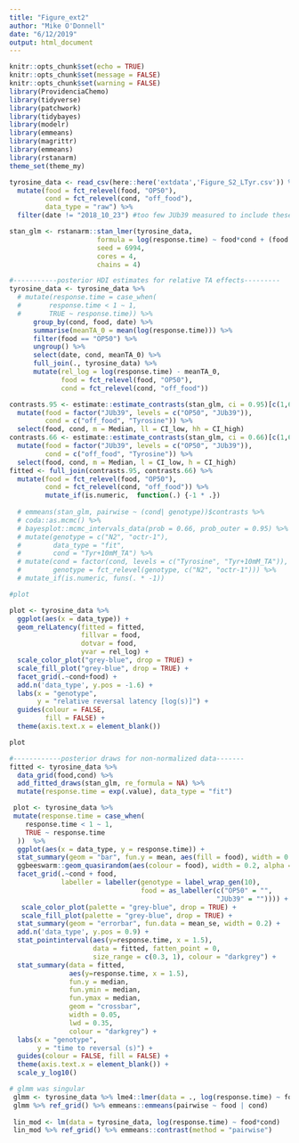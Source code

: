 ```yaml
---
title: "Figure_ext2"
author: "Mike O'Donnell"
date: "6/12/2019"
output: html_document
---
```


```r
knitr::opts_chunk$set(echo = TRUE)
knitr::opts_chunk$set(message = FALSE)
knitr::opts_chunk$set(warning = FALSE)
library(ProvidenciaChemo)
library(tidyverse)
library(patchwork)
library(tidybayes)
library(modelr)
library(emmeans)
library(magrittr)
library(emmeans)
library(rstanarm)
theme_set(theme_my)
```

```r
tyrosine_data <- read_csv(here::here('extdata','Figure_S2_LTyr.csv')) %>%
  mutate(food = fct_relevel(food, "OP50"),
         cond = fct_relevel(cond, "off_food"),
         data_type = "raw") %>%
  filter(date != "2018_10_23") #too few JUb39 measured to include these dates

stan_glm <- rstanarm::stan_lmer(tyrosine_data, 
                      formula = log(response.time) ~ food*cond + (food | date) + (1|plateID),
                      seed = 6994,
                      cores = 4, 
                      chains = 4)

#-----------posterior HDI estimates for relative TA effects---------
tyrosine_data <- tyrosine_data %>% 
  # mutate(response.time = case_when(
  #       response.time < 1 ~ 1,
  #       TRUE ~ response.time)) %>%
      group_by(cond, food, date) %>%
      summarise(meanTA_0 = mean(log(response.time))) %>%
      filter(food == "OP50") %>%
      ungroup() %>%
      select(date, cond, meanTA_0) %>%
      full_join(., tyrosine_data) %>%
      mutate(rel_log = log(response.time) - meanTA_0,
             food = fct_relevel(food, "OP50"),
             cond = fct_relevel(cond, "off_food"))

contrasts.95 <- estimate::estimate_contrasts(stan_glm, ci = 0.95)[c(1,6),] %>%
  mutate(food = factor("JUb39", levels = c("OP50", "JUb39")),
         cond = c("off_food", "Tyrosine")) %>%
  select(food, cond, m = Median, ll = CI_low, hh = CI_high)
contrasts.66 <- estimate::estimate_contrasts(stan_glm, ci = 0.66)[c(1,6),] %>%
  mutate(food = factor("JUb39", levels = c("OP50", "JUb39")),
         cond = c("off_food", "Tyrosine")) %>%
  select(food, cond, m = Median, l = CI_low, h = CI_high)
fitted <- full_join(contrasts.95, contrasts.66) %>%
  mutate(food = fct_relevel(food, "OP50"),
         cond = fct_relevel(cond, "off_food")) %>%
         mutate_if(is.numeric,  function(.) {-1 * .})
  
  # emmeans(stan_glm, pairwise ~ (cond| genotype))$contrasts %>% 
  # coda::as.mcmc() %>% 
  # bayesplot::mcmc_intervals_data(prob = 0.66, prob_outer = 0.95) %>%
  # mutate(genotype = c("N2", "octr-1"),
  #        data_type = "fit",
  #        cond = "Tyr+10mM_TA") %>%
  # mutate(cond = factor(cond, levels = c("Tyrosine", "Tyr+10mM_TA")),
  #        genotype = fct_relevel(genotype, c("N2", "octr-1"))) %>% 
  # mutate_if(is.numeric, funs(. * -1))

#plot 

plot <- tyrosine_data %>%
  ggplot(aes(x = data_type)) +
  geom_relLatency(fitted = fitted,
                  fillvar = food,
                  dotvar = food,
                  yvar = rel_log) +
  scale_color_plot("grey-blue", drop = TRUE) +
  scale_fill_plot("grey-blue", drop = TRUE) +
  facet_grid(.~cond+food) +
  add.n('data_type', y.pos = -1.6) +
  labs(x = "genotype",
       y = "relative reversal latency [log(s)]") +
  guides(colour = FALSE,
         fill = FALSE) +
  theme(axis.text.x = element_blank())

plot

#------------posterior draws for non-normalized data-------
fitted <- tyrosine_data %>%
  data_grid(food,cond) %>%
  add_fitted_draws(stan_glm, re_formula = NA) %>%
  mutate(response.time = exp(.value), data_type = "fit")

 plot <- tyrosine_data %>%
 mutate(response.time = case_when(
    response.time < 1 ~ 1, 
    TRUE ~ response.time
  ))  %>%
  ggplot(aes(x = data_type, y = response.time)) +
  stat_summary(geom = "bar", fun.y = mean, aes(fill = food), width = 0.6, alpha = 0.5) +
  ggbeeswarm::geom_quasirandom(aes(colour = food), width = 0.2, alpha = 0.75) +
  facet_grid(.~cond + food, 
             labeller = labeller(genotype = label_wrap_gen(10), 
                                 food = as_labeller(c("OP50" = "",
                                                    "JUb39" = "")))) +
   scale_color_plot(palette = "grey-blue", drop = TRUE) +
   scale_fill_plot(palette = "grey-blue", drop = TRUE) +
  stat_summary(geom = "errorbar", fun.data = mean_se, width = 0.2) +
  add.n('data_type', y.pos = 0.9) +
  stat_pointinterval(aes(y=response.time, x = 1.5),
                     data = fitted, fatten_point = 0,
                     size_range = c(0.3, 1), colour = "darkgrey") +
  stat_summary(data = fitted,
               aes(y=response.time, x = 1.5),
               fun.y = median,
               fun.ymin = median,
               fun.ymax = median,
               geom = "crossbar",
               width = 0.05,
               lwd = 0.35,
               colour = "darkgrey") +
  labs(x = "genotype",
       y = "time to reversal (s)") +
  guides(colour = FALSE, fill = FALSE) +
  theme(axis.text.x = element_blank()) +
  scale_y_log10()

# glmm was singular
 glmm <- tyrosine_data %>% lme4::lmer(data = ., log(response.time) ~ food*cond + (1|date))
 glmm %>% ref_grid() %>% emmeans::emmeans(pairwise ~ food | cond)
 
 lin_mod <- lm(data = tyrosine_data, log(response.time) ~ food*cond) 
 lin_mod %>% ref_grid() %>% emmeans::contrast(method = "pairwise")
```

